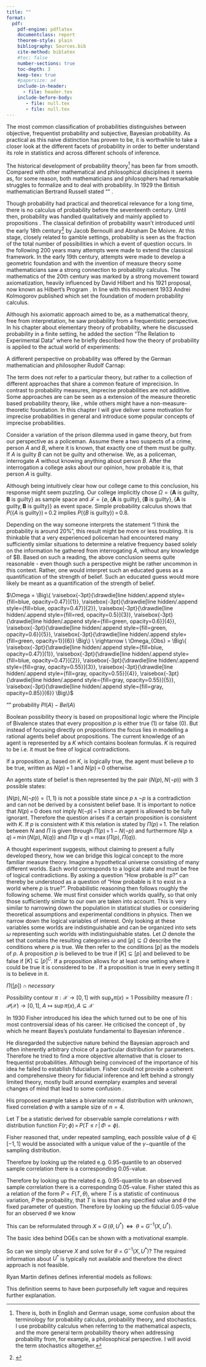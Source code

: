 ```yaml
---
title: ""
format:
  pdf:
    pdf-engine: pdflatex
    documentclass: report
    theorem-style: plain
    bibliography: Sources.bib
    cite-method: biblatex
    #toc: false
    number-sections: true
    toc-depth: 3
    keep-tex: true
    #papersize: a4
    include-in-header: 
      - file: header.tex
    include-before-body:
       - file: null.tex
       - file: null.tex
---
```


\renewcommand{\contentsname}{Contents}
\tableofcontents
\addtocontents{toc}{\protect\thispagestyle{empty}}

\newpage

\section{Introduction}

The most common classification of probabilities distinguishes between objective, frequentist probability and subjective, Bayesian probability. As practical as this naive distinction has proven to be, it is worthwhile to take a closer look at the different facets of probability in order to better understand its role in statistics and across different schools of inference.

The historical development of probability theory^[There is, both in English and German usage, some confusion about the terminology for probability calculus, probability theory, and stochastics. I use probability calculus when referring to the mathematical aspects, and the more general term probability theory when addressing probability from, for example, a philosophical perspective. I will avoid the term stochastics altogether.] has been far from smooth. Compared with other mathematical and philosophical disciplines it seems as, for some reason, both mathematicians and philosophers had remarkable struggles to formalize and to deal with probability. In 1929 the British mathematician Bertrand Russell stated "\textit{Probability is the most important concept in modern science, expecially as nobody has the slightest notion what it means.}" \cite{sep-probability-interpret}. 



Though probability had practical and theoretical relevance for a long time, there is no calculus of probability before the seventeenth century. Until then, probability was handled qualitatively and mainly applied to propositions \cite{sep-probability-interpret}. The classical definition of probability wasn’t introduced until the early 18th century^[] by Jacob Bernoulli and Abraham De Moivre. At this stage, closely related to gamble settings, probability is seen as the fraction of the total number of possibilities in which a event of question occurs. In the following 200 years many attempts were made to extend the classical framework. In the early 19th century, attempts were made to develop a geometric foundation and with the invention of measure theory some mathematicians saw a strong connection to probability calculus. The mathematics of the 20th century was marked by a strong movement toward axiomatization, heavily influenced by David Hilbert and his 1921 proposal, now known as Hilbert’s Program \cite{sep-hilbert-program}. In line with this movement 1933 Andrei Kolmogorov published \textit{Grundbegriffe der Wahrscheinlichkeitsrechnung} which set the foundation of modern probability calculus. 

\begin{quote}
“The purpose of this monograph is to give an axiomatic foundation for the theory of probability. The author set himself the task of putting in their natural place, among the general notions of modern mathematics, the basic concepts of probability theory—concepts which until recently were considered to be quite peculiar.” \cite{a_n_kolmogorov_foundations_1950}
\end{quote}

Although his axiomatic approach aimed to be, as a mathematical theory, free from interpretation, he saw probability from a frequentistic perspective. In his chapter about elementary theory of probability, where he discussed probability in a finite setting, he added the section "The Relation to Experimental Data" where he briefly described how the theory of probability is applied to the actual world of experiments:

\begin{quote}
\begin{enumerate}[label=\arabic*)]
  \item "There is assumed a complex of conditions, $\mathfrak{G}$, which allows of any number of repetitions."
  \item "We study a definite set of events which could take place as a result of the establishment of the conditions $\mathfrak{G}$. In individual cases where the conditions are realized, the events occur, generally, in different ways. Let $E$ be the set of all possible variants $\xi_1, \xi_2, ...$ of the outcome of the given events. Some of these variants might in general not occur, We include in the set $E$ all the variants which we regard \textit{a priori} as possible."
  \item "If the variant of the events which has actually occurred upon realization of conditions $\mathfrak{G}$ belongs to the set $A$ (defined in any way), then we say that the event $A$ has taken place."
\end{enumerate}
\end{quote}

A different perspective on probability was offered by the German mathematician and philosopher Rudolf Carnap:

\begin{quote}
"The various theories of probability are attempts at an explication of what is regarded as the prescientific concept of probability. In fact, however, there are two fundamentally different concepts for which the term 'probability' is in general use. The two concepts are as follows, here distinguished by subscripts.
\begin{enumerate}[label=(\arabic*)]
  \item $\text{Probability}_1$ is the degree of confirmation of a hypothesis $h$ with respect to an evidence statement $e$, e.g., an observational report. This is a logical, semantical concept. A sentence about this concept is based, not on observation of facts, but on logical analysis; if it is true, it is L-true (analytic).
  \item $\text{Probability}_2$ is the relative frequency (in the long run) of one property of events or things with respect to another. A sentence about is concept is factual, empirical." \cite{carnap_logical_1950}
\end{enumerate}
\end{quote}

\begin{center}
\vspace{1cm}
\begin{tikzpicture}[->, >=stealth, node distance= 1 cm, scale=0.8, transform shape]
\useasboundingbox (-0.5, -2) rectangle (9.5, 4.5);

    \node (1) at (1, 3.5) [draw,ellipse,minimum size=0pt,inner sep=2pt,scale=1, line width = 0.25mm] {\shortstack{Imprecise \\ Probability}};
    
    \node (2) at (3.5, 0.5) [draw,ellipse,minimum size=0pt,inner sep=3pt,scale=1, line width = 0.25mm] {\shortstack{Frequentism}};
    
    \node (3) at (4, -0.5) [draw,ellipse,minimum size=0pt,inner sep=2pt,scale=1, line width = 0.25mm] {\shortstack{Bayesianism}};
    
    \node (4) at (6.5, 2) [draw,ellipse,minimum size=0pt,inner sep=2pt,scale=1, line width = 0.25mm] {\shortstack{Generalized \\ Fiducial \\ Inference}};  
    
    \node (5) at (9.5, 0) [draw,ellipse,minimum size=0pt,inner sep=2pt,scale=1.1, line width = 0.3mm] {\shortstack{{Inferential} \\ {Models}}};
    
    \node (6) at (6, 4.5) [draw,ellipse,minimum size=0pt,inner sep=2pt,scale=1, line width = 0.25mm] {\shortstack{Random Set \\ Theory}};
    
    \node (7) at (3, 2) [draw,ellipse,minimum size=0pt,inner sep=3pt,scale=1, line width = 0.25mm] {\shortstack{Fiducial \\ Inference}};
  
    \node (8) at (5, -2) [draw,ellipse,minimum size=0pt,inner sep=2pt,scale=1, line width = 0.25mm] {\shortstack{Possibility \\ Theory}};
    
    \draw[->, line width = 0.3mm] (1) to[out = -140, in = 180, looseness=1.4] (8);
    \draw[->, line width = 0.3mm] (1) to[out = 35, in = 171, looseness= 0.64] (6);
    \draw[->, line width=0.3mm, dash pattern=on 3pt off 2pt] (2) to[out = 180, in = -180, looseness=1.8] (7);
    \draw[->, line width=0.3mm, dash pattern=on 3pt off 2pt] (3) to[out = 180, in = -180, looseness=1.9] (7);   
    \draw[->, line width = 0.3mm] (2) to[out = 0, in = 30, looseness=1.6] (8);
    \draw[->, line width = 0.3mm] (3) to[out = 0, in = 30, looseness=1.6] (8);     
    \draw[->, line width = 0.3mm] (7) to[out = 0, in = -180, looseness=1.7] (4);
    \draw[->, line width = 0.3mm] (8) to[out = 0, in = -180, looseness=1.4] (5); 
    \draw[->, line width = 0.3mm] (4) to[out = -55, in = -180, looseness=1.2] (5); 
    \draw[->, line width = 0.3mm] (6) to[out = -8, in = 90, looseness=1.12] (5);
    \draw[->, line width = 0.3mm] (4) to[out = 0, in = 90, looseness=1.2] (5);
\end{tikzpicture}
\vspace{0.5cm}
\end{center}

\section{Different types of probability}

\subsection{Probability measure}



\begin{definition}[Sigma-Algebra]
Let $\Omega$ be a set and $\mathcal{P}(\Omega)$ denote the power set over $\Omega$. Then $\mathcal{F} \subseteq \mathcal{P}(\Omega)$ is called a $\sigma$-Algebra if 
\begin{enumerate}
  \item $\emptyset \in  \mathcal{F}$
  \item $A \in \mathcal{F} \Rightarrow \overline{A} \in \mathcal{F}$
  \item $(A_n)_{n \in \mathbb{N}} \subseteq \mathcal{F} \Rightarrow \displaystyle\bigcup_{n \in \mathbb{N}} A_n \in \mathcal{F}$
\end{enumerate}
holds. The tupel $(\Omega, \mathcal{F})$ is then called a {measurable space}.
\end{definition}
\begin{definition}[Measure]
Let $(\Omega, \mathcal{F})$ be a measurable space. A set-function $\mu : \mathcal{F} \rightarrow \mathbb{R}$ is called a {measure} if it fulfils
\begin{enumerate}
  \item $\mu(\emptyset) = 0$ 
  \item $\mu(A) \geq 0 \quad \forall \, A \in \mathcal{F}$ \quad (Non-negativity)
  \item For any sequences of pairwise disjunct sets $A_i \in \mathcal{F}, \, i \geq 1$: \newline
    $\mu \big(\bigcup_{i=1}^{\infty} A_i \big) = \sum_{i=1}^{\infty} \mu(A_i)$ \quad ($\sigma$-additivity)
\end{enumerate}
Measures that are normed to $\mu(\Omega) = 1$ (normalization property) are called \textit{probability measure} and will be noted with $\mathbb{P}$. The \textit{measure space} $(\Omega, \mathcal{F}, \mathbb{P})$ is then called a probability space where $\Omega$ is called a \textit{sample space} and $\mathcal{F}$ a \textit{event space}.
\end{definition}



\begin{definition}[Random variable]
Let $(\Omega, \mathcal{F}, \mathbb{P})$ be a probability space and $(\Omega', \mathcal{F}')$ a measurable space. A function $X: \Omega \rightarrow \Omega'$ is a \textit{random variable} if 
$$ \{\omega \, | \,  \omega \in \Omega \, \land \, X(w) \in A \} = X^{-1} (A) \in \mathcal{F} \quad \forall A \in \mathcal{F}' \quad (\mathcal{F}-\mathcal{F}'-\text{measurability})$$
is satisfied. Using this definition the measurable space $(\Omega', \mathcal{F}')$ can be extended to a probability space through \mbox{$(\Omega, \mathcal{F}, \mathbb{P}) \xrightarrow{X} (\Omega', \mathcal{F}', \mathbb{P}_X)$} where the according \textit{push-forward-measure} $\mathbb{P}_X$ is defined through 
$$\mathbb{P}_X (A) := \mathbb{P}(X \in A) \overset{}{=} \mathbb{P} (\{\omega | \omega \in \Omega \land X(\omega) \in A \}) \overset{\text{}}{=} \mathbb{P}( \underbrace{X^{-1} (A)}_{\in \mathcal{F}}) \in [0,1] \quad \forall A \in \mathcal{F}'.$$
\end{definition}

\begin{definition}[Information content]
Let $(\Omega, \mathcal{F})$ be a measurable space. \textit{Information} can be characterized as a subset $\mathcal{A} \subseteq \mathcal{F}$ of events we are capable of evaluating as having occurred or not.


Let $(\Omega, \mathcal{F}, \mathbb{P})$ be a probability space, $(\Omega', \mathcal{F}')$ a measurable space and $X$ an \textit{observable} $\mathcal{F}-\mathcal{F}'-\text{measurable}$ random variable. Then $\mathcal{A}_X = \{X^{-1}({A}) \mid {A} \in {\mathcal{F}'}\} \subseteq \mathcal{F}$ represents through $X$ \textit{observable} information.
\end{definition}

\begin{example}
Consider a dice that is numbered and has coloured faces like this: $\Omega = \Big\{
\raisebox{-3pt}{\drawdie[line hidden/.append style={fill=blue, opacity=0.47}]{1}},
\raisebox{-3pt}{\drawdie[line hidden/.append style={fill=blue, opacity=0.47}]{2}},
\raisebox{-3pt}{\drawdie[line hidden/.append style={fill=red, opacity=0.5}]{3}},
\raisebox{-3pt}{\drawdie[line hidden/.append style={fill=green, opacity=0.6}]{4}},
\raisebox{-3pt}{\drawdie[line hidden/.append style={fill=green, opacity=0.6}]{5}},
\raisebox{-3pt}{\drawdie[line hidden/.append style={fill=green, opacity=1}]{6}}
\Big\}$.

If we are interested in the face values we can simply map the face values to the according numbers $X: \Omega \rightarrow \{1, 2, 3, 4, 5, 6\}$. For each realization of $X$ we can exactly know which events did occur or not. If we instead map to colours by $Y: \Omega \rightarrow \{blue, red, green\}$ some information is lost. If e.g. a green face was rolled, we can not know which of the green sides $\Big\{
\raisebox{-3pt}{\drawdie[line hidden/.append style={fill=green, opacity=0.6}]{4}},
\raisebox{-3pt}{\drawdie[line hidden/.append style={fill=green, opacity=0.6}]{5}},
\raisebox{-3pt}{\drawdie[line hidden/.append style={fill=green, opacity=1}]{6}}
\Big\}$ was rolled.

-   $X: \Omega \rightarrow \{1, 2, 3, 4, 5, 6\}$ \newline
    $\mathcal{A}_X \subseteq \mathcal{A}$  \newline

-   $Y: \Omega \rightarrow \{blue, red, green\}$ \newline
    $\mathcal{A}_Y \subset \mathcal{A}$ 
\end{example}

\section{False confidence and validity critereon}

\section{Imprecise probability theory}

The term \textit{imprecise probability} does not refer to a particular theory, but rather to a collection of different approaches that share a common feature of imprecision. In contrast to probability measures, imprecise probabilities are not additive. Some approaches are can be seen as a extension of the measure theoretic based probability theory, like \textit{random sets}, while others might have a non-measure-theoretic foundation. In this chapter I will give deliver some motivation for imprecise probabilities in general and introduce some popular concepts of imprecise probabilities.


Consider a variation of the prison dilemma used in game theory, but from our perspective as a policeman. Assume there a two suspects of a crime, person $A$ and $B$, where it is known, that exactly one of them must be guilty. If $A$ is guilty $B$ can not be guilty and otherwise. We, as a policeman, interrogate $A$ without knowing anything about person $B$. After the interrogation a college asks about our opinion, how probable it is, that person $A$ is guilty.

\begin{quote}
College: \textit{What do you think is the probability that person A is guilty?} \par
Policeman: \textit{I think the probability is around 20\%.} \par
College: \textit{I see. So you assume the probability that person B is guilty must be around 80\%?}
\end{quote}

Although being intuitively clear how our college came to this conclusion, his response might seem puzzling. Our college implicitly chose $\Omega = \{\mathbf{A} \text{ is guilty}, \mathbf{B} \text{ is guilty} \}$ as sample space and $\mathcal{F} = \{ \emptyset, \{ \mathbf{A} \text{ is guilty} \}, \{ \mathbf{B} \text{ is guilty} \}, \{ \mathbf{A} \text{ is guilty}, \mathbf{B} \text{ is guilty} \} \}$ as event space. Simple probability calculus shows that $P(\{A \text{ is guilty}\}) \, = \, 0.2$ implies $P(\{B \text{ is guilty}\}) \, = \,  0.8$.

\begin{align*}
1 \ &= \ P(\Omega) & \text{(normalization)}\\
  &= \ P(\{\mathbf{A} \text{ is guilty}, \, \mathbf{B} \text{ is guilty}\}) \\
  &= \ P(\{\mathbf{A} \text{ is guilty}\} \, \dot\cup \, \{\mathbf{B} \text{ is guilty}\}) & \text{}\\
  &= \ P(\{\mathbf{A} \text{ is guilty}\}) + P(\{\mathbf{B} \text{ is guilty}\}) & \text{(additivity)}\\
  & \Leftrightarrow \\
P(\{\mathbf{B} \text{ is guilty}\}) \ &= \ 1 - P(\{\mathbf{A} \text{ is guilty}\})
\end{align*}


Depending on the way someone interprets the statement "I think the probability is around 20\%", this result might be more or less troubling. It is thinkable that a very experienced policeman had encountered many sufficiently similar situations to determine a relative frequency based solely on the information he gathered from interrogating $A$, without any knowledge of $B. Based on such a reading, the above conclusion seems quite reasonable - even though such a perspective might be rather uncommon in this context. Rather, one would interpret such an educated guess as a quantification of the strength of belief. Such an educated guess would more likely be meant as a quantification of the strength of belief. 



\subsection{Random sets}

$\Omega = \Big\{
\raisebox{-3pt}{\drawdie[line hidden/.append style={fill=blue, opacity=0.47}]{1}},
\raisebox{-3pt}{\drawdie[line hidden/.append style={fill=blue, opacity=0.47}]{2}},
\raisebox{-3pt}{\drawdie[line hidden/.append style={fill=red, opacity=0.5}]{3}},
\raisebox{-3pt}{\drawdie[line hidden/.append style={fill=green, opacity=0.6}]{4}},
\raisebox{-3pt}{\drawdie[line hidden/.append style={fill=green, opacity=0.6}]{5}},
\raisebox{-3pt}{\drawdie[line hidden/.append style={fill=green, opacity=1}]{6}}
\Big\} \ \rightarrow \ \Omega_{Obs} = \Big\{
\raisebox{-3pt}{\drawdie[line hidden/.append style={fill=blue, opacity=0.47}]{1}},
\raisebox{-3pt}{\drawdie[line hidden/.append style={fill=blue, opacity=0.47}]{2}},
\raisebox{-3pt}{\drawdie[line hidden/.append style={fill=gray, opacity=0.55}]{3}},
\raisebox{-3pt}{\drawdie[line hidden/.append style={fill=gray, opacity=0.55}]{4}},
\raisebox{-3pt}{\drawdie[line hidden/.append style={fill=gray, opacity=0.55}]{5}},
\raisebox{-3pt}{\drawdie[line hidden/.append style={fill=gray, opacity=0.85}]{6}}
\Big\}$

\begin{definition}[Random set]
Let $(\Omega, \mathcal{F}, \mathbb{P})$ be a probability space and $(\Omega', \mathcal{F}')$ a measurable space. A multi-valued mapping $\Gamma: \Omega \rightarrow \mathcal{P}(\Omega')$. For $A \in \mathcal{F}'$ the \textit{upper inverse} is given by $\Gamma^*(A) = \{\omega \, | \, \omega \in \Omega, \, \Gamma(\omega) \cap A \neq \emptyset \}$ and the \textit{lower inverse} is $\Gamma_*(A) = \{\omega \, | \, \in \Omega, \, \emptyset \neq \Gamma(\omega) \subseteq A \}$. When $\Gamma^*(A)$ and $\Gamma_*(A)$ belongs to $\mathcal{F}$ for all $A \in \mathcal{F}'$ the multi-valued mapping $\Gamma$ is said to be strongly measurable and then called a \textit{random set}.
\end{definition}


\begin{definition}[lower and upper probability]
Let $\Gamma: \Omega \rightarrow \mathcal{P}(\Omega')$ be a random set. For $A \in \mathcal{F}'$ the \textit{upper probability} is defined by $P^*_\Gamma (A) = \displaystyle\frac{\mathbb{P}(\Gamma^*(A))}{\mathbb{P}(\Gamma^*(\Omega))}$ and the \textit{lower probability} by $P_{*\Gamma} (A) = \frac{\mathbb{P}(\Gamma_*(A))}{\mathbb{P}(\Gamma^*(\Omega))}$.
\end{definition}

"\textit{Don't know}" probability $Pl(A) - Bel(A)$

\subsection{Possibility measures}



\subsubsection{Boolean possibility theory}
Boolean possibility theory is based on propositional logic where the Pinciple of Bivalence states that every proposition $p$ is either true (1) or false (0). But instead of focusing directly on propositions the focus lies in modelling a rational agents belief about propositions. The current knowledge of an agent is represented by a \textit{belief base} $K$ which contains boolean formulas. $K$ is required to be \textit{consistent} i.e. it must be free of logical contradictions. 

If a proposition $p$, based on $K$, is logically true, the agent must believe $p$ to be true, written as $N(p) \, = \, 1$ and $N(p) \, = \, 0$ otherwise.

An agents state of belief is then represented by the pair $(N(p), \, N(\lnot p))$ with 3 possible states:

\begin{itemize}
  \item $(N(p), \, N(\lnot p)) = (1, \, 0)$ agent believes $p$
  \item $(N(p), \, N(\lnot p)) = (0, \, 1)$ agent believes $\lnot p$
  \item $(N(p), \, N(\lnot p)) = (0, \, 0)$ agent is completely ignorant about $p$
\end{itemize}



$(N(p), \, N(\lnot p)) = (1, \, 1)$ is not a possible state since $p \, \land \, \lnot p$ is a contradiction and can not be derived by a consistent belief base. It is important to notice that $N(p) \, = \, 0$ does not imply $N( \lnot p) \, = \, 1$ since an agent is allowed to be fully ignorant. Therefore the question arises if a certain proposition is consistent with $K$. If $p$ is consistent with $K$ this relation is stated by $\Pi (p) \, = \, 1$. The relation between $N$ and $\Pi$ is given through $\Pi (p) \, = \, 1 - N(\lnot p)$ and furthermore $N (p \land q) \, = \, \min \big( N(p), N(q) \big)$ and $\Pi (p \lor q) \, = \, \max \big( \Pi(p), \Pi(q) \big)$.

\begin{example}[Prisoners dilemma II]
This framework enables us to model the initial situation in two particular cases. In the case where no suspect has yet been interrogated and nothing is known about either suspect (complete ignorance), and in the case where, after the interrogation of one (or possibly both) suspects, the guilt or innocence of a suspect is certain (complete knowledge).

The first case reveals a notable difference from the Bayesian flat prior approach. Instead of assuming a prior guilt (or innocence) of 0.5 for each suspect under ignorance, we can now adopt a more sophisticated perspective. The belief base contains our information that exactly one of the two suspects is guilty. $N(A \text{ is guilty} \, \lor \, B \text{ is guilty}) = 1$. On the other hand there is no reason to believe in the guilt of $A$ or $B$ separately $N(A \text{ is guilty}) = N(B \text{ is guilty}) = 0$. On the other hand there is no reason to doubt that one of the subjects is innocent $\Pi(A \text{ is guilty} \, \lor \, B \textit{ is guilty}) = \Pi (A \text{ is guilty}) = \Pi (B \text{ is guilty}) = 1$. 

In the second case e.g. for $N(A \text{ is guilty}) = 1$ it directly follows through $\Pi(A) \text{ is not guilty}) = 1 -  N(A \text{ is guilty}) = 0$ and $A \text{ is guilty} \Leftrightarrow B \text{ is not guilty}$ that $B$ must be believed to be innocent. The situation where an agent has incomplete knowledge between complete ignorance and complete knowledge can not be modelled so far.
\end{example}

A thought experiment suggests, without claiming to present a fully developed theory, how we can bridge this logical concept to the more familiar measure theory. Imagine a hypothetical universe consisting of many different worlds. Each world corresponds to a logical state and must be free of logical contradictions. By asking a question "How probable is $p$?" can thereby be understood as a question of "How probable is it to exist in a world where $p$ is true?". Probabilistic reasoning then follows roughly the following scheme. We must first consider which worlds qualify, so that only those sufficiently similar to our own are taken into account. This is very similar to narrowing down the population in statistical studies or considering theoretical assumptions and experimental conditions in physics. Then we narrow down the logical variables of interest. Only looking at these variables some worlds are indistinguishable and can be organized into sets $\omega$ representing such worlds with indistinguishable states. Let $\Omega$ denote the set that contains the resulting categories $\omega$ and $[p] \subseteq \Omega$ describe the conditions where $p$ is true. We then refer to the conditions $[p]$ as the models of $p$. A proposition $p$ is believed to be true if $[K] \subseteq [p]$ and believed to be false if $[K] \subseteq [p]^C$. If a proposition allows for at least one setting where it could be true it is considered to be \textit{possible}. If a proposition is true in every setting it is \textit{necessary} to believe in it. 

$\Pi([p]) \cap necessary$



Possibility contour $\pi: \mathcal{X} \rightarrow [0, \, 1]$ with $\sup_x \pi (x) = 1$
Possibility measure $\Pi: \mathcal{P}(\mathcal{X}) \rightarrow [0, \, 1], \ A \mapsto \sup \pi (x), A \subseteq \mathcal{X}$

\section{Fiducialism}
\subsection{Fisher's original fiducial argument}

In 1930 Fisher introduced his idea the \textit{fiducial principle} which turned out to be one of his most controversial ideas of his career. He criticised the concept of \textit{inverse probability}, by which he meant Bayes’s postulate fundamental to Bayesian inference \cite{aldrich_r_1997}.

\begin{quote}
"Inverse probability has, I believe, survived so long in spite of its unsatisfactory basis, because its critics have until recent times put forward nothing to replace it as a rational theory of learning by experience." \cite{Fisher_1930}
\end{quote}

He disregarded the subjective nature behind the Bayesian approach and often inherently arbitrary choice of a particular \textit{a priori} distribution for parameters. Therefore he tried to find a more objective alternative that is closer to frequentist probabilities. Although being convinced of the importance of his idea he failed to establish fiducialism. Fisher could not provide a coherent and comprehensive theory for fiducial inference and left behind a strongly limited theory, mostly built around exemplary examples and several changes of mind that lead to some confusion \cite{zabell_r_nodate}.


His proposed example takes a bivariate normal distribution with unknown, fixed correlation $\phi$ with a sample size of $n=4$. 


Let $T$ be a statistic derived  for observable sample correlations $r$ with distribution function $F(r; \phi) \, = \, P(T \leq r \, | \, \Phi = \phi)$. 


Fisher reasoned that, under repeated sampling, each possible value of $\phi \in [-1,\,1]$ would be associated with a unique value of the $\gamma-$quantile of the sampling distribution. 

Therefore by looking up the related e.g. 0.95-quantile to an observed sample correlation there is a corresponding \textit{fiducial} 0.05-value.

<!-- ![](Pics/relation_quantile_p.png){fig-align="center" width="333"} -->

Therefore by looking up the related e.g. 0.95-quantile to an observed sample correlation there is a corresponding \textit{fiducial} 0.05-value. Fisher stated this as a relation of the form $P = F(T, \theta)$, where $T$ is a statistic of continuous variation, $P$ the probability, that $T$ is less than any specified value and $\theta$ the fixed parameter of question. Therefore by looking up the fiducial 0.05-value for an observed $\theta$ we know 


\subsection{Generalized Fiducial Inference}

\begin{definition}[Data generating equation]
A data generating equation (DGE) has the form $\mathbb{X} \ = \  G \, (\theta, \, U)$ and contains
\begin{itemize}
  \item observable data $\mathbb{X}$
  \item an association function $G$
  \item a random variable $U$ with known distribution
  \item a parameter of interest $\theta$.
\end{itemize}
After the observation this results in $X \ = \ G \, (\theta, \, U^*)$ with
\begin{itemize}
  \item observed data $X$
  \item an unobserved realization $U^*$.
\end{itemize}
\end{definition}

This can be reformulated through $X \ = \ G \, (\theta, \, U^*) \ \, \Leftrightarrow \ \, \theta \ = \ G^{-1}(X, \, U^*)$. 

The basic idea behind DGEs can be shown with a motivational example.

\begin{example}
Lets have a look at a simple normal distribution $Y \sim \mathcal{N}(\theta,\, \sigma^2)$. We are interested in the unknown parameter $\theta$. Now we can ask the question, which information would be sufficient to know the exact value of $\theta$ after observing e.g. X = (1.159) from $\mathcal{N}(2, 1.5^2)$
$$Y \sim \mathcal{N}(\theta,\, \sigma^2) = \theta + \mathcal{N}(0,\, \sigma^2), \quad U \sim \mathcal{N}(0,\, \sigma^2) \newline
\Rightarrow \ \theta \ = \ G^{-1}(X, \, U^*) \ = \ X - U^*$$
If the exact value of $U^* = -0.841$ was known, the true value of $\theta$ could directly be calculated by
$$\theta = X- U^* = 1.159 - (-0.841) = 2$$
\end{example}

So can we simply observe $X$ and solve for $\theta \ = \ G^{-1}(X, U^*)$? The required information about $U^*$ is typically not available and therefore the direct approach is not feasible. 

\section{Inferential models}

Ryan Martin defines defines inferential models as follows: 

\begin{definition}[Inferential models, as given by \cite{martin_false_2019}]
An inferential model is a map from $(\mathscr{P}, y, \dots)$ to a function 
$b_y : 2^{\Theta} \to [0,1]$, where $b_y(A)$ represents the analyst's belief 
in the assertion "$\theta \in A$".
\end{definition}

This definition seems to have been purposefully left vague and requires further explanation.


